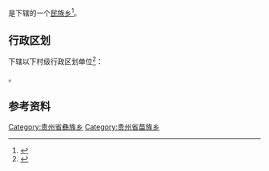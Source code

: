 {{中国乡级行政区|52/05/02/204/000}}

'''{{PAGENAMEBASE}}'''是{{PRC admin/fullname|52/05/02/204/000|3}}下辖的一个[[民族乡|民族乡]]<ref>{{PRC admin/ref sgc|{{PRC admin/parent|52/05/02/204/000}}}}</ref>。

== 行政区划 ==
{{PAGENAMEBASE}}下辖以下村级行政区划单位<ref>{{PRC admin/ref sgc|52/05/02/204/000}}</ref>：

{{PRC admin/children|52/05/02/204/000}}。

== 参考资料 ==
{{reflist}}

{{贵州行政区划小作品}}
{{PRC admin/navcat|52/05/02/204/000}}
[[Category:贵州省彝族乡|Category:贵州省彝族乡]]
[[Category:贵州省苗族乡|Category:贵州省苗族乡]]